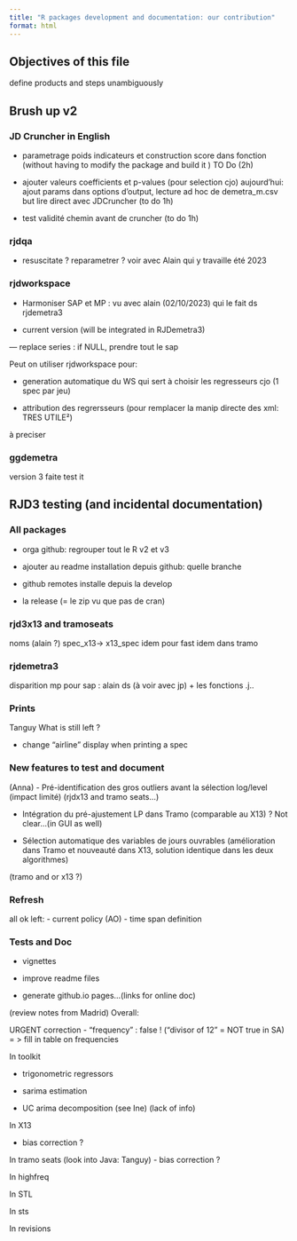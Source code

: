 ```yaml
---
title: "R packages development and documentation: our contribution"
format: html
---
```


## Objectives of this file 

define products and steps 
unambiguously

## Brush up v2

### JD Cruncher in English

- parametrage poids indicateurs et construction score dans fonction (without having to modify the package and build it )
TO Do (2h)

- ajouter valeurs coefficients et p-values (pour selection cjo) 
aujourd'hui: ajout params dans options d'output, lecture ad hoc de demetra_m.csv
but lire direct avec JDCruncher (to do 1h)

- test validité chemin avant de cruncher (to do 1h)

### rjdqa 

- resuscitate ? reparametrer ? voir avec Alain qui y travaille été 2023




### rjdworkspace 

- Harmoniser SAP et MP : vu avec alain (02/10/2023) qui le fait ds rjdemetra3

- current version (will be integrated in RJDemetra3)

--- replace series : if NULL, prendre tout le sap 


Peut on utiliser rjdworkspace pour:

- generation automatique du WS qui sert à choisir les regresseurs cjo (1 spec par jeu)

- attribution des regrersseurs (pour remplacer la manip directe des xml: TRES UTILE²)

à preciser

### ggdemetra

version 3 faite 
test it 

## RJD3 testing (and incidental documentation)

### All packages 

- orga github: regrouper tout le R v2 et v3

- ajouter au readme
installation depuis github: quelle branche 
- github remotes installe depuis la develop 
- la release (= le zip vu que pas de cran)

### rjd3x13 and tramoseats 
noms (alain ?)
spec_x13-> x13_spec
idem pour fast 
idem dans tramo 

### rjdemetra3

disparition mp pour sap : alain ds  (à voir avec jp) + les fonctions .j..





### Prints

Tanguy
What is still left ?

- change "airline" display when printing a spec  


###  New features to test and document

(Anna)
-	Pré-identification des gros outliers avant la sélection log/level (impact limité)
(rjdx13 and tramo seats...)

-	Intégration du pré-ajustement LP dans Tramo (comparable au X13) ? Not clear...(in GUI as well)


-	Sélection automatique des variables de jours ouvrables (amélioration dans Tramo et nouveauté dans X13, solution identique dans les deux algorithmes)

(tramo and or x13 ?)


### Refresh 
all ok 
left:
- current policy (AO)
- time span definition 

### Tests and Doc

- vignettes 

- improve readme files 

- generate github.io pages...(links for online doc)


(review notes from Madrid)
Overall: 

URGENT correction
- "frequency" : false ! ("divisor of 12" = NOT true in SA) = > fill in table on frequencies

In toolkit 

- trigonometric regressors

- sarima estimation

- UC arima decomposition (see Ine) (lack of info)

In X13

- bias correction ?


In tramo seats (look into Java: Tanguy)
- bias correction ?

In highfreq 

In STL 

In sts 

In revisions














